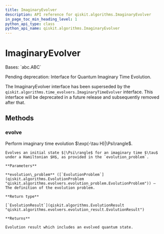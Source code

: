 ```yaml
---
title: ImaginaryEvolver
description: API reference for qiskit.algorithms.ImaginaryEvolver
in_page_toc_min_heading_level: 1
python_api_type: class
python_api_name: qiskit.algorithms.ImaginaryEvolver
---
```


# ImaginaryEvolver

<Class id="qiskit.algorithms.ImaginaryEvolver" isDedicatedPage={true} github="https://github.com/qiskit/qiskit/tree/stable/0.23/qiskit/algorithms/evolvers/imaginary_evolver.py" signature="ImaginaryEvolver" modifiers="class">
  Bases: `abc.ABC`

  Pending deprecation: Interface for Quantum Imaginary Time Evolution.

  The ImaginaryEvolver interface has been superseded by the `qiskit.algorithms.time_evolvers.ImaginaryTimeEvolver` interface. This interface will be deprecated in a future release and subsequently removed after that.

  ## Methods

  ### evolve

  <Function id="qiskit.algorithms.ImaginaryEvolver.evolve" signature="ImaginaryEvolver.evolve(evolution_problem)" modifiers="abstract">
    Perform imaginary time evolution $\exp(-\tau H)|\Psi\rangle$.

    Evolves an initial state $|\Psi\rangle$ for an imaginary time $\tau$ under a Hamiltonian $H$, as provided in the `evolution_problem`.

    **Parameters**

    **evolution\_problem** ([`EvolutionProblem`](qiskit.algorithms.EvolutionProblem "qiskit.algorithms.evolvers.evolution_problem.EvolutionProblem")) – The definition of the evolution problem.

    **Return type**

    [`EvolutionResult`](qiskit.algorithms.EvolutionResult "qiskit.algorithms.evolvers.evolution_result.EvolutionResult")

    **Returns**

    Evolution result which includes an evolved quantum state.
  </Function>
</Class>

